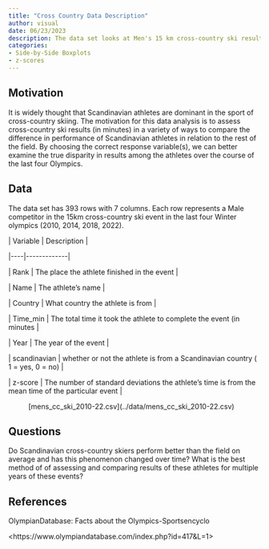 ```yaml
---
title: "Cross Country Data Description"
author: visual
date: 06/23/2023
description: The data set looks at Men's 15 km cross-country ski results from the 2010, 2014, 2018, and 2022 Winter Olympics.
categories: 
- Side-by-Side Boxplots
- z-scores
---
```


## Motivation

It is widely thought that Scandinavian athletes are dominant in the sport of cross-country skiing. The motivation for this data analysis is to assess cross-country ski results (in minutes) in a variety of ways to compare the difference in performance of Scandinavian athletes in relation to the rest of the field. By choosing the correct response variable(s), we can better examine the true disparity in results among the athletes over the course of the last four Olympics.

## Data

The data set has 393 rows with 7 columns. Each row represents a Male competitor in the 15km cross-country ski event in the last four Winter olympics (2010, 2014, 2018, 2022).

\| Variable \| Description \|

\|\-\-\--\|\-\-\-\-\-\-\-\-\-\-\-\--\|

\| Rank \| The place the athlete finished in the event \|

\| Name \| The athlete's name \|

\| Country \| What country the athlete is from \|

\| Time_min \| The total time it took the athlete to complete the event (in minutes \|

\| Year \| The year of the event \|

\| scandinavian \| whether or not the athlete is from a Scandinavian country ( 1 = yes, 0 = no) \|

\| z-score \| The number of standard deviations the athlete's time is from the mean time of the particular event \|

:   \[mens_cc_ski_2010-22.csv\](../data/mens_cc_ski_2010-22.csv)

## Questions

Do Scandinavian cross-country skiers perform better than the field on average and has this phenomenon changed over time? What is the best method of of assessing and comparing results of these athletes for multiple years of these events?

## References

OlympianDatabase: Facts about the Olympics-Sportsencyclo

\<https://www.olympiandatabase.com/index.php?id=417&L=1\>
